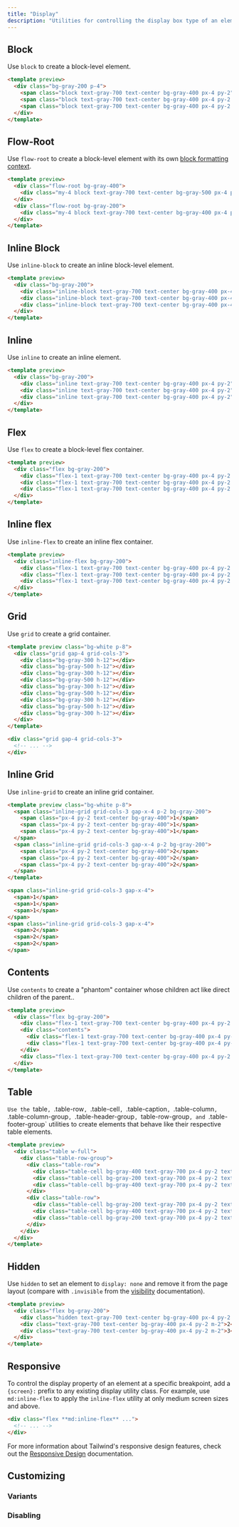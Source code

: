 ```yaml
---
title: "Display"
description: "Utilities for controlling the display box type of an element."
---
```




## Block

Use `block` to create a block-level element.

```html
<template preview>
  <div class="bg-gray-200 p-4">
    <span class="block text-gray-700 text-center bg-gray-400 px-4 py-2">1</span>
    <span class="block text-gray-700 text-center bg-gray-400 px-4 py-2 mt-2">2</span>
    <span class="block text-gray-700 text-center bg-gray-400 px-4 py-2 mt-2">3</span>
  </div>
</template>
```

## Flow-Root

Use `flow-root` to create a block-level element with its own [block formatting context](https://developer.mozilla.org/en-US/docs/Web/Guide/CSS/Block_formatting_context).

```html
<template preview>
  <div class="flow-root bg-gray-400">
    <div class="my-4 block text-gray-700 text-center bg-gray-500 px-4 py-2">1</div>
  </div>
  <div class="flow-root bg-gray-200">
    <div class="my-4 block text-gray-700 text-center bg-gray-400 px-4 py-2">2</div>
  </div>
</template>
```

## Inline Block

Use `inline-block` to create an inline block-level element.

```html
<template preview>
  <div class="bg-gray-200">
    <div class="inline-block text-gray-700 text-center bg-gray-400 px-4 py-2 m-2">1</div>
    <div class="inline-block text-gray-700 text-center bg-gray-400 px-4 py-2 m-2">2</div>
    <div class="inline-block text-gray-700 text-center bg-gray-400 px-4 py-2 m-2">3</div>
  </div>
</template>
```

## Inline

Use `inline` to create an inline element.

```html
<template preview>
  <div class="bg-gray-200">
    <div class="inline text-gray-700 text-center bg-gray-400 px-4 py-2">1</div>
    <div class="inline text-gray-700 text-center bg-gray-400 px-4 py-2">2</div>
    <div class="inline text-gray-700 text-center bg-gray-400 px-4 py-2">3</div>
  </div>
</template>
```

## Flex

Use `flex` to create a block-level flex container.

```html
<template preview>
  <div class="flex bg-gray-200">
    <div class="flex-1 text-gray-700 text-center bg-gray-400 px-4 py-2 m-2">1</div>
    <div class="flex-1 text-gray-700 text-center bg-gray-400 px-4 py-2 m-2">2</div>
    <div class="flex-1 text-gray-700 text-center bg-gray-400 px-4 py-2 m-2">3</div>
  </div>
</template>
```

## Inline flex

Use `inline-flex` to create an inline flex container.

```html
<template preview>
  <div class="inline-flex bg-gray-200">
    <div class="flex-1 text-gray-700 text-center bg-gray-400 px-4 py-2 m-2">1</div>
    <div class="flex-1 text-gray-700 text-center bg-gray-400 px-4 py-2 m-2">2</div>
    <div class="flex-1 text-gray-700 text-center bg-gray-400 px-4 py-2 m-2">3</div>
  </div>
</template>
```

## Grid

Use `grid` to create a grid container.

```html
<template preview class="bg-white p-8">
  <div class="grid gap-4 grid-cols-3">
    <div class="bg-gray-300 h-12"></div>
    <div class="bg-gray-500 h-12"></div>
    <div class="bg-gray-300 h-12"></div>
    <div class="bg-gray-500 h-12"></div>
    <div class="bg-gray-300 h-12"></div>
    <div class="bg-gray-500 h-12"></div>
    <div class="bg-gray-300 h-12"></div>
    <div class="bg-gray-500 h-12"></div>
    <div class="bg-gray-300 h-12"></div>
  </div>
</template>

<div class="grid gap-4 grid-cols-3">
  <!-- ... -->
</div>
```

## Inline Grid

Use `inline-grid` to create an inline grid container.

```html
<template preview class="bg-white p-8">
  <span class="inline-grid grid-cols-3 gap-x-4 p-2 bg-gray-200">
    <span class="px-4 py-2 text-center bg-gray-400">1</span>
    <span class="px-4 py-2 text-center bg-gray-400">1</span>
    <span class="px-4 py-2 text-center bg-gray-400">1</span>
  </span>
  <span class="inline-grid grid-cols-3 gap-x-4 p-2 bg-gray-200">
    <span class="px-4 py-2 text-center bg-gray-400">2</span>
    <span class="px-4 py-2 text-center bg-gray-400">2</span>
    <span class="px-4 py-2 text-center bg-gray-400">2</span>
  </span>
</template>

<span class="inline-grid grid-cols-3 gap-x-4">
  <span>1</span>
  <span>1</span>
  <span>1</span>
</span>
<span class="inline-grid grid-cols-3 gap-x-4">
  <span>2</span>
  <span>2</span>
  <span>2</span>
</span>
```

## Contents

Use `contents` to create a "phantom" container whose children act like direct children of the parent..

```html
<template preview>
  <div class="flex bg-gray-200">
    <div class="flex-1 text-gray-700 text-center bg-gray-400 px-4 py-2 m-2">1</div>
    <div class="contents">
      <div class="flex-1 text-gray-700 text-center bg-gray-400 px-4 py-2 m-2">2</div>
      <div class="flex-1 text-gray-700 text-center bg-gray-400 px-4 py-2 m-2">3</div>
    </div>
    <div class="flex-1 text-gray-700 text-center bg-gray-400 px-4 py-2 m-2">4</div>
  </div>
</template>
```

## Table

 `Use the `table`, `.table-row`, `.table-cell`, `.table-caption`, `.table-column`, `.table-column-group`, `.table-header-group`, `table-row-group`, and `.table-footer-group` utilities to create elements that behave like their respective table elements.

```html
<template preview>
  <div class="table w-full">
    <div class="table-row-group">
      <div class="table-row">
        <div class="table-cell bg-gray-400 text-gray-700 px-4 py-2 text-sm">A cell with more content</div>
        <div class="table-cell bg-gray-200 text-gray-700 px-4 py-2 text-sm">Cell 2</div>
        <div class="table-cell bg-gray-400 text-gray-700 px-4 py-2 text-sm">Cell 3</div>
      </div>
      <div class="table-row">
        <div class="table-cell bg-gray-200 text-gray-700 px-4 py-2 text-sm">Cell 4</div>
        <div class="table-cell bg-gray-400 text-gray-700 px-4 py-2 text-sm">A cell with more content</div>
        <div class="table-cell bg-gray-200 text-gray-700 px-4 py-2 text-sm">Cell 6</div>
      </div>
    </div>
  </div>
</template>
```

## Hidden

Use `hidden` to set an element to `display: none` and remove it from the page layout (compare with `.invisible` from the [visibility](/docs/visibility#invisible) documentation).

```html
<template preview>
  <div class="flex bg-gray-200">
    <div class="hidden text-gray-700 text-center bg-gray-400 px-4 py-2 m-2">1</div>
    <div class="text-gray-700 text-center bg-gray-400 px-4 py-2 m-2">2</div>
    <div class="text-gray-700 text-center bg-gray-400 px-4 py-2 m-2">3</div>
  </div>
</template>
```

## Responsive

To control the display property of an element at a specific breakpoint, add a `{screen}:` prefix to any existing display utility class. For example, use `md:inline-flex` to apply the `inline-flex` utility at only medium screen sizes and above.

```html
<div class="flex **md:inline-flex** ...">
  <!-- ... -->
</div>
```

For more information about Tailwind's responsive design features, check out the [Responsive Design](/docs/responsive-design) documentation.

## Customizing

### Variants

<Variants plugin="display" />

### Disabling

<Disabling plugin="display" />
